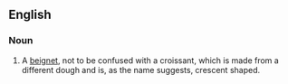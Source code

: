 ==English==

===Noun===
{{en-noun|head=[[French]] [[donut]]}}

# {{context|US}} A [[beignet]], not to be confused with a croissant, which is made from a different dough and is, as the name suggests, crescent shaped.